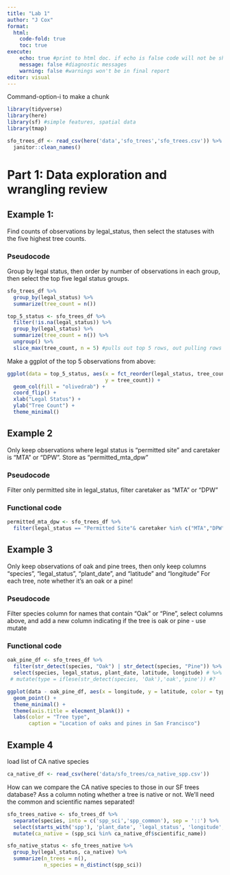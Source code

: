 ```yaml
---
title: "Lab 1"
author: "J Cox"
format:
  html:
    code-fold: true 
    toc: true
execute: 
    echo: true #print to html doc. if echo is false code will not be shown 
    message: false #diagnostic messages 
    warning: false #warnings won't be in final report 
editor: visual
---
```


Command-option-i to make a chunk 
```r
library(tidyverse)
library(here)
library(sf) #simple features, spatial data 
library(tmap)
```

```r
sfo_trees_df <- read_csv(here('data','sfo_trees','sfo_trees.csv')) %>%
  janitor::clean_names()
```

# Part 1: Data exploration and wrangling review 

## Example 1: 

Find counts of observations by legal_status, then select the statuses with the five highest tree counts. 

### Pseudocode 

Group by legal status, then order by number of observations in each group, then select the top five legal status groups. 

```r
sfo_trees_df %>%
  group_by(legal_status) %>% 
  summarize(tree_count = n()) 

top_5_status <- sfo_trees_df %>%
  filter(!is.na(legal_status)) %>%
  group_by(legal_status) %>%
  summarize(tree_count = n()) %>%
  ungroup() %>%
  slice_max(tree_count, n = 5) #pulls out top 5 rows, out pulling rows with the highest tree count
```

Make a ggplot of the top 5 observations from above: 

```r
ggplot(data = top_5_status, aes(x = fct_reorder(legal_status, tree_count), #reorder status by tree count. could also do this in ggplot 
                                y = tree_count)) +
  geom_col(fill = "olivedrab") +
  coord_flip() +
  xlab("Legal Status") + 
  ylab("Tree Count") +
  theme_minimal() 
```
## Example 2 

Only keep observations where legal status is "permitted site" and caretaker is "MTA" or "DPW". Store as "permitted_mta_dpw"

### Pseudocode 

Filter only permitted site in legal_status, filter caretaker as "MTA" or "DPW"

### Functional code 

```r
permitted_mta_dpw <- sfo_trees_df %>% 
  filter(legal_status == "Permitted Site"& caretaker %in% c("MTA","DPW")) #%in% won't aternate checking rows for MTA and DPW, == will 
```

## Example 3 

Only keep observations of oak and pine trees, then only keep columns "species", "legal_status", "plant_date", and "latitude" and "longitude" 
For each tree, note whether it's an oak or a pine! 

### Pseudocode 

Filter species column for names that contain "Oak" or "Pine", select columns above, and add a new column indicating if the tree is oak or pine - use mutate 

### Functional code 

```r
oak_pine_df <- sfo_trees_df %>%
  filter(str_detect(species, "Oak") | str_detect(species, "Pine")) %>% #select rows that match either of these criteria 
  select(species, legal_status, plant_date, latitude, longitude) # %>%
 # mutate(type = iflese(str_detect(species, 'Oak'),'oak','pine')) #? 
```


```r
ggplot(data - oak_pine_df, aes(x = longitude, y = latitude, color = type)) +
  geom_point() +
  theme_minimal() +
  theme(axis.title = elecment_blank()) +
  labs(color = "Tree type",
       caption = "Location of oaks and pines in San Francisco")
```

## Example 4 

load list of CA native species 

```r
ca_native_df <- read_csv(here('data/sfo_trees/ca_native_spp.csv')) 
```

How can we compare the CA native species to those in our SF trees database? Ass a column noting whether a tree is native or not. We'll need the common and scientific names separated! 

```r
sfo_trees_native <- sfo_trees_df %>%
  separate(species, into = c('spp_sci','spp_common'), sep = '::') %>%
  select(starts_with('spp'), 'plant_date', 'legal_status', 'longitude', 'latitude') %>%
  mutate(ca_native = (spp_sci %in% ca_native_df$scientific_name))

sfo_native_status <- sfo_trees_native %>%
  group_by(legal_status, ca_native) %>%
  summarize(n_trees = n(),
            n_species = n_distinct(spp_sci))
```




